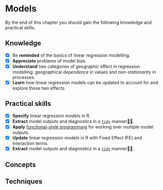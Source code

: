 # Models {#sec-models}


By the end of this chapter you should gain the following knowledge and practical skills.

::: {.callout-note}

## Knowledge

- [x] Be **reminded** of the basics of linear regression modelling.
- [x] **Appreciate** problems of model bias.
- [x] **Understand** two categories of geographic effect in regression modelling: geographical *dependence* in values and *non-stationarity* in processes.
- [x] **Learn** how linear regression models can be updated to account for and explore these two effects.

:::


::: {.callout-note}

## Practical skills

- [x] **Specify** linear regression models in R.
- [x] **Extract** model outputs and diagnostics in a [`tidy`](https://vita.had.co.nz/papers/tidy-data.pdf) manner.
- [x] **Apply** [functional-style programming](https://purrr.tidyverse.org/articles/other-langs.html) for working over multiple model outputs.
- [x] **Update** linear regression models in R with Fixed Effect (FE) and Interaction terms.
- [x] **Extract** model outputs and diagnostics in a [`tidy`](https://vita.had.co.nz/papers/tidy-data.pdf) manner.
:::

## Concepts

## Techniques
